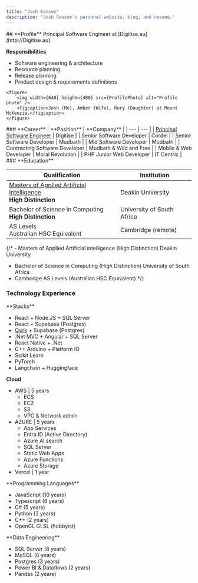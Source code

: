 ```yaml
---
title: "Josh Sansom"
description: "Josh Sansom's personal website, blog, and resume."
---
```


<section>
<TwoColumns columnReverse>
<div q:slot="left">
## **Profile**
Principal Software Engineer at [Digitise.au](http://Digitise.au).  

**Responsibilities**  
- Software engineering & architecture
- Resource planning
- Release planning
- Product design & requirements definitions
</div>
<div q:slot="right">
    
    <figure>
        <img width={640} height={480} src={ProfilePhoto} alt="Profile photo" />
        <figcaption>Josh (Me), Amber (Wife), Rory (Daughter) at Mount McKenzie.</figcaption>
    </figure>
    
</div>
</TwoColumns>

<TwoColumns>
<div q:slot="left">
### **Career**
| **Position** | **Company** |
| --- | --- |
| <u>Principal Software Engineer</u> | Digitise |
| Senior Software Developer | Cordel |
| Senior Software Developer | Mudbath |
| Mid Software Developer | Mudbath |
| Contracting Software Developer | Mudbath & Wild and Free |
| Mobile & Web Developer | Moral Revolution |
| PHP Junior Web Developer | IT Centric |
</div>
<div q:slot="right">
### **Education**

| **Qualification** | **Institution** |
| --- | --- |
| <u>Masters of Applied Artificial Intelligence</u><br/>**High Distinction** | Deakin University |
| Bachelor of Science in Computing<br/>**High Distinction** | University of South Africa |
| AS Levels<br/>Australian HSC Equivalent | Cambridge (remote) |
</div>
</TwoColumns>

{/* - Masters of Applied Artificial intelligence
(High Distinction)
Deakin University
- Bachelor of Science in Computing
(High Distinction)
University of South Africa
- Cambridge AS Levels
(Australian HSC Equivalent) */}
### **Technology Experience**
<TwoColumns>
<div q:slot="left">
**Stacks**

- React + Node.JS + SQL Server
- React + Supabase (Postgres)
- [Qwik](https://qwik.dev) + Supabase (Postgres)
- .Net MVC + Angular + SQL Server
- React Native + .Net
- C++ Arduino + Platform IO
- Scikit Learn
- PyTorch
- Langchain + Huggingface

</div>
<div q:slot="right">

**Cloud**

- AWS | 5 years
    - ECS
    - EC2
    - S3
    - VPC & Network admin
- AZURE | 5 years
    - App Services
    - Entra ID (Active Directory)
    - Azure AI search
    - SQL Server
    - Static Web Apps
    - Azure Functions
    - Azure Storage
- Vercel | 1 year

</div>
</TwoColumns>

<TwoColumns>
<div q:slot="left">
**Programming Languages**

- JavaScript (10 years)
- Typescript (8 years)
- C# (5 years)
- Python (3 years)
- C++ (2 years)
- OpenGL GLSL (hobbyist)
</div>
<div q:slot="right">
**Data Engineering**

- SQL Server (8 years)
- MySQL (6 years)
- Postgres (3 years)
- Power BI  & Dataflows (2 years)
- Pandas (2 years)
</div>
</TwoColumns>


</section>